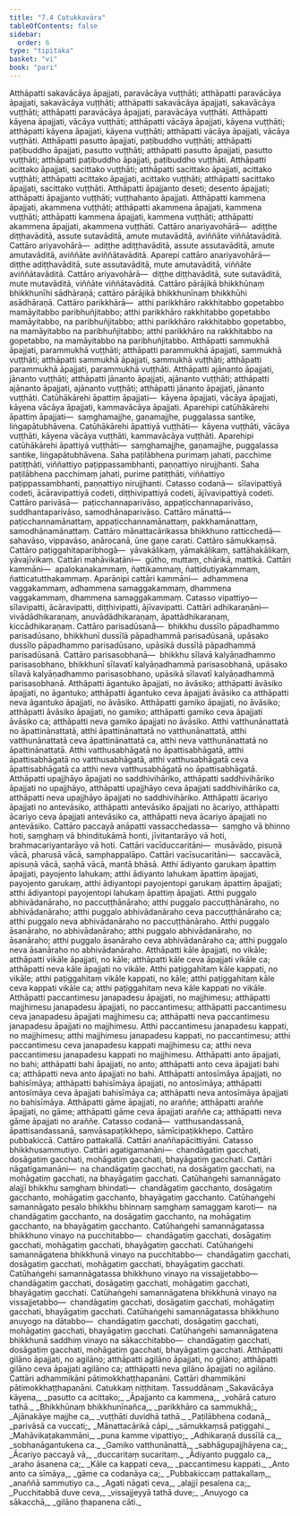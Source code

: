 ```yaml
---
title: "7.4 Catukkavāra"
tableOfContents: false
sidebar:
  order: 6
type: "tipitaka"
basket: "vi"
book: "pari"
---
```



<DynamicBreadcrumb />

<Division number="324" book="pari" bookNo="5" page="224">

<Paragraph number="1485" book="pari">
Atthāpatti sakavācāya āpajjati, paravācāya vuṭṭhāti; atthāpatti paravācāya āpajjati, sakavācāya vuṭṭhāti; atthāpatti sakavācāya āpajjati, sakavācāya vuṭṭhāti; atthāpatti paravācāya āpajjati, paravācāya vuṭṭhāti. Atthāpatti kāyena āpajjati, vācāya vuṭṭhāti; atthāpatti vācāya āpajjati, kāyena vuṭṭhāti; atthāpatti kāyena āpajjati, kāyena vuṭṭhāti; atthāpatti vācāya āpajjati, vācāya vuṭṭhāti. Atthāpatti pasutto āpajjati, paṭibuddho vuṭṭhāti; atthāpatti paṭibuddho āpajjati, pasutto vuṭṭhāti; atthāpatti pasutto āpajjati, pasutto vuṭṭhāti; atthāpatti paṭibuddho āpajjati, paṭibuddho vuṭṭhāti. Atthāpatti acittako āpajjati, sacittako vuṭṭhāti; atthāpatti sacittako āpajjati, acittako vuṭṭhāti; atthāpatti acittako āpajjati, acittako vuṭṭhāti; atthāpatti sacittako āpajjati, sacittako vuṭṭhāti. Atthāpatti āpajjanto deseti; desento āpajjati; atthāpatti āpajjanto vuṭṭhāti; vuṭṭhahanto āpajjati. Atthāpatti kammena āpajjati, akammena vuṭṭhāti; atthāpatti akammena āpajjati, kammena vuṭṭhāti; atthāpatti kammena āpajjati, kammena vuṭṭhāti; atthāpatti akammena āpajjati, akammena vuṭṭhāti.
</Paragraph>

<Paragraph number="1486" book="pari">
Cattāro anariyavohārā—  adiṭṭhe diṭṭhavāditā, assute sutavāditā, amute mutavāditā, aviññāte viññātavāditā. Cattāro ariyavohārā—  adiṭṭhe adiṭṭhavāditā, assute assutavāditā, amute amutavāditā, aviññāte aviññātavāditā. Aparepi cattāro anariyavohārā—  diṭṭhe adiṭṭhavāditā, sute assutavāditā, mute amutavāditā, viññāte aviññātavāditā. Cattāro ariyavohārā—  diṭṭhe diṭṭhavāditā, sute sutavāditā, mute mutavāditā, viññāte viññātavāditā.
</Paragraph>

<Paragraph number="1487" book="pari">
Cattāro pārājikā bhikkhūnaṃ bhikkhunīhi sādhāraṇā; cattāro pārājikā bhikkhunīnaṃ bhikkhūhi asādhāraṇā. Cattāro parikkhārā—  atthi parikkhāro rakkhitabbo gopetabbo mamāyitabbo paribhuñjitabbo; atthi parikkhāro rakkhitabbo gopetabbo mamāyitabbo, na paribhuñjitabbo; atthi parikkhāro rakkhitabbo gopetabbo, na mamāyitabbo na paribhuñjitabbo; atthi parikkhāro na rakkhitabbo na gopetabbo, na mamāyitabbo na paribhuñjitabbo. Atthāpatti sammukhā āpajjati, parammukhā vuṭṭhāti; atthāpatti parammukhā āpajjati, sammukhā vuṭṭhāti; atthāpatti sammukhā āpajjati, sammukhā vuṭṭhāti; atthāpatti parammukhā āpajjati, parammukhā vuṭṭhāti. Atthāpatti ajānanto āpajjati, jānanto vuṭṭhāti; atthāpatti jānanto āpajjati, ajānanto vuṭṭhāti; atthāpatti ajānanto āpajjati, ajānanto vuṭṭhāti; atthāpatti jānanto āpajjati, jānanto vuṭṭhāti.
</Paragraph>

<Paragraph number="1488" book="pari">
Catūhākārehi āpattiṃ āpajjati—  kāyena āpajjati, vācāya āpajjati, kāyena vācāya āpajjati, kammavācāya āpajjati. Aparehipi catūhākārehi āpattiṃ āpajjati—  saṃghamajjhe, gaṇamajjhe, puggalassa santike, liṅgapātubhāvena. Catūhākārehi āpattiyā vuṭṭhāti—  kāyena vuṭṭhāti, vācāya vuṭṭhāti, kāyena vācāya vuṭṭhāti, kammavācāya vuṭṭhāti. Aparehipi catūhākārehi āpattiyā vuṭṭhāti—  saṃghamajjhe, gaṇamajjhe, puggalassa santike, liṅgapātubhāvena. Saha paṭilābhena purimaṃ jahati, pacchime patiṭṭhāti, viññattiyo paṭippassambhanti, paṇṇattiyo nirujjhanti. Saha paṭilābhena pacchimaṃ jahati, purime patiṭṭhāti, viññattiyo paṭippassambhanti, paṇṇattiyo nirujjhanti. Catasso codanā—  sīlavipattiyā codeti, ācāravipattiyā codeti, diṭṭhivipattiyā codeti, ājīvavipattiyā codeti. Cattāro parivāsā—  paṭicchannaparivāso, appaṭicchannaparivāso, suddhantaparivāso, samodhānaparivāso. Cattāro mānattā—  paṭicchannamānattaṃ, appaṭicchannamānattaṃ, pakkhamānattaṃ, samodhānamānattaṃ. Cattāro mānattacārikassa bhikkhuno ratticchedā—  sahavāso, vippavāso, anārocanā, ūne gaṇe carati. Cattāro sāmukkaṃsā. Cattāro paṭiggahitaparibhogā—  yāvakālikaṃ, yāmakālikaṃ, sattāhakālikaṃ, yāvajīvikaṃ. Cattāri mahāvikaṭāni—  gūtho, muttaṃ, chārikā, mattikā. Cattāri kammāni—  apalokanakammaṃ, ñattikammaṃ, ñattidutiyakammaṃ, ñatticatutthakammaṃ. Aparānipi cattāri kammāni—  adhammena vaggakammaṃ, adhammena samaggakammaṃ, dhammena vaggakammaṃ, dhammena samaggakammaṃ. Catasso vipattiyo—  sīlavipatti, ācāravipatti, diṭṭhivipatti, ājīvavipatti. Cattāri adhikaraṇāni—  vivādādhikaraṇaṃ, anuvādādhikaraṇaṃ, āpattādhikaraṇaṃ, kiccādhikaraṇaṃ. Cattāro parisadūsanā—  bhikkhu dussīlo pāpadhammo parisadūsano, bhikkhunī dussīlā pāpadhammā parisadūsanā, upāsako dussīlo pāpadhammo parisadūsano, upāsikā dussīlā pāpadhammā parisadūsanā. Cattāro parisasobhanā—  bhikkhu sīlavā kalyāṇadhammo parisasobhano, bhikkhunī sīlavatī kalyāṇadhammā parisasobhanā, upāsako sīlavā kalyāṇadhammo parisasobhano, upāsikā sīlavatī kalyāṇadhammā parisasobhanā.
</Paragraph>

<Paragraph number="1489" book="pari">
Atthāpatti āgantuko āpajjati, no āvāsiko; atthāpatti āvāsiko āpajjati, no āgantuko; atthāpatti āgantuko ceva āpajjati āvāsiko ca atthāpatti neva āgantuko āpajjati, no āvāsiko. Atthāpatti gamiko āpajjati, no āvāsiko; atthāpatti āvāsiko āpajjati, no gamiko; atthāpatti gamiko ceva āpajjati āvāsiko ca; atthāpatti neva gamiko āpajjati no āvāsiko. Atthi vatthunānattatā no āpattinānattatā, atthi āpattinānattatā no vatthunānattatā, atthi vatthunānattatā ceva āpattinānattatā ca, atthi neva vatthunānattatā no āpattinānattatā. Atthi vatthusabhāgatā no āpattisabhāgatā, atthi āpattisabhāgatā no vatthusabhāgatā, atthi vatthusabhāgatā ceva āpattisabhāgatā ca atthi neva vatthusabhāgatā no āpattisabhāgatā. Atthāpatti upajjhāyo āpajjati no saddhivihāriko, atthāpatti saddhivihāriko āpajjati no upajjhāyo, atthāpatti upajjhāyo ceva āpajjati saddhivihāriko ca, atthāpatti neva upajjhāyo āpajjati no saddhivihāriko. Atthāpatti ācariyo āpajjati no antevāsiko, atthāpatti antevāsiko āpajjati no ācariyo, atthāpatti ācariyo ceva āpajjati antevāsiko ca, atthāpatti neva ācariyo āpajjati no antevāsiko. Cattāro paccayā anāpatti vassacchedassa—  saṃgho vā bhinno hoti, saṃghaṃ vā bhinditukāmā honti, jīvitantarāyo vā hoti, brahmacariyantarāyo vā hoti. Cattāri vacīduccaritāni—  musāvādo, pisuṇā vācā, pharusā vācā, samphappalāpo. Cattāri vacīsucaritāni—  saccavācā, apisuṇā vācā, saṇhā vācā, mantā bhāsā. Atthi ādiyanto garukaṃ āpattiṃ āpajjati, payojento lahukaṃ; atthi ādiyanto lahukaṃ āpattiṃ āpajjati, payojento garukaṃ, atthi ādiyantopi payojentopi garukaṃ āpattiṃ āpajjati; atthi ādiyantopi payojentopi lahukaṃ āpattiṃ āpajjati.
</Paragraph>

<Paragraph number="1490" book="pari">
Atthi puggalo abhivādanāraho, no paccuṭṭhānāraho; atthi puggalo paccuṭṭhānāraho, no abhivādanāraho; atthi puggalo abhivādanāraho ceva paccuṭṭhānāraho ca; atthi puggalo neva abhivādanāraho no paccuṭṭhānāraho. Atthi puggalo āsanāraho, no abhivādanāraho; atthi puggalo abhivādanāraho, no āsanāraho; atthi puggalo āsanāraho ceva abhivādanāraho ca; atthi puggalo neva āsanāraho no abhivādanāraho. Atthāpatti kāle āpajjati, no vikāle; atthāpatti vikāle āpajjati, no kāle; atthāpatti kāle ceva āpajjati vikāle ca; atthāpatti neva kāle āpajjati no vikāle. Atthi paṭiggahitaṃ kāle kappati, no vikāle; atthi paṭiggahitaṃ vikāle kappati, no kāle; atthi paṭiggahitaṃ kāle ceva kappati vikāle ca; atthi paṭiggahitaṃ neva kāle kappati no vikāle. Atthāpatti paccantimesu janapadesu āpajjati, no majjhimesu; atthāpatti majjhimesu janapadesu āpajjati, no paccantimesu; atthāpatti paccantimesu ceva janapadesu āpajjati majjhimesu ca; atthāpatti neva paccantimesu janapadesu āpajjati no majjhimesu. Atthi paccantimesu janapadesu kappati, no majjhimesu; atthi majjhimesu janapadesu kappati, no paccantimesu; atthi paccantimesu ceva janapadesu kappati majjhimesu ca; atthi neva paccantimesu janapadesu kappati no majjhimesu. Atthāpatti anto āpajjati, no bahi; atthāpatti bahi āpajjati, no anto; atthāpatti anto ceva āpajjati bahi ca; atthāpatti neva anto āpajjati no bahi. Atthāpatti antosīmāya āpajjati, no bahisīmāya; atthāpatti bahisīmāya āpajjati, no antosīmāya; atthāpatti antosīmāya ceva āpajjati bahisīmāya ca; atthāpatti neva antosīmāya āpajjati no bahisīmāya. Atthāpatti gāme āpajjati, no araññe; atthāpatti araññe āpajjati, no gāme; atthāpatti gāme ceva āpajjati araññe ca; atthāpatti neva gāme āpajjati no araññe.
</Paragraph>

<Paragraph number="1491" book="pari">
Catasso codanā—  vatthusandassanā, āpattisandassanā, saṃvāsapaṭikkhepo, sāmīcipaṭikkhepo. Cattāro pubbakiccā. Cattāro pattakallā. Cattāri anaññapācittiyāni. Catasso bhikkhusammutiyo. Cattāri agatigamanāni—  chandāgatiṃ gacchati, dosāgatiṃ gacchati, mohāgatiṃ gacchati, bhayāgatiṃ gacchati. Cattāri nāgatigamanāni—  na chandāgatiṃ gacchati, na dosāgatiṃ gacchati, na mohāgatiṃ gacchati, na bhayāgatiṃ gacchati. Catūhaṅgehi samannāgato alajjī bhikkhu saṃghaṃ bhindati—  chandāgatiṃ gacchanto, dosāgatiṃ gacchanto, mohāgatiṃ gacchanto, bhayāgatiṃ gacchanto. Catūhaṅgehi samannāgato pesalo bhikkhu bhinnaṃ saṃghaṃ samaggaṃ karoti—  na chandāgatiṃ gacchanto, na dosāgatiṃ gacchanto, na mohāgatiṃ gacchanto, na bhayāgatiṃ gacchanto. Catūhaṅgehi samannāgatassa bhikkhuno vinayo na pucchitabbo—  chandāgatiṃ gacchati, dosāgatiṃ gacchati, mohāgatiṃ gacchati, bhayāgatiṃ gacchati. Catūhaṅgehi samannāgatena bhikkhunā vinayo na pucchitabbo—  chandāgatiṃ gacchati, dosāgatiṃ gacchati, mohāgatiṃ gacchati, bhayāgatiṃ gacchati. Catūhaṅgehi samannāgatassa bhikkhuno vinayo na vissajjetabbo—  chandāgatiṃ gacchati, dosāgatiṃ gacchati, mohāgatiṃ gacchati, bhayāgatiṃ gacchati. Catūhaṅgehi samannāgatena bhikkhunā vinayo na vissajjetabbo—  chandāgatiṃ gacchati, dosāgatiṃ gacchati, mohāgatiṃ gacchati, bhayāgatiṃ gacchati. Catūhaṅgehi samannāgatassa bhikkhuno anuyogo na dātabbo—  chandāgatiṃ gacchati, dosāgatiṃ gacchati, mohāgatiṃ gacchati, bhayāgatiṃ gacchati. Catūhaṅgehi samannāgatena bhikkhunā saddhiṃ vinayo na sākacchitabbo—  chandāgatiṃ gacchati, dosāgatiṃ gacchati, mohāgatiṃ gacchati, bhayāgatiṃ gacchati. Atthāpatti gilāno āpajjati, no agilāno; atthāpatti agilāno āpajjati, no gilāno; atthāpatti gilāno ceva āpajjati agilāno ca; atthāpatti neva gilāno āpajjati no agilāno. Cattāri adhammikāni pātimokkhaṭṭhapanāni. Cattāri dhammikāni pātimokkhaṭṭhapanāni.

</Paragraph>
</Division>

<Paragraph number="1492" type="center" book="pari">
Catukkaṃ niṭṭhitaṃ.



</Paragraph>

<Paragraph number="1493" type="center" book="pari">
Tassuddānaṃ


</Paragraph>

<Paragraph number="1494" type="verses" book="pari">
_Sakavācāya kāyena,_  
_pasutto ca acittako;_  
_Āpajjanto ca kammena,_  
_vohārā caturo tathā._  

</Paragraph>

<Paragraph number="1495" type="verses" book="pari">
_Bhikkhūnaṃ bhikkhunīnañca,_  
_parikkhāro ca sammukhā;_  
_Ajānakāye majjhe ca,_  
_vuṭṭhāti duvidhā tathā._  

</Paragraph>

<Paragraph number="1496" type="verses" book="pari">
_Paṭilābhena codanā,_  
_parivāsā ca vuccati;_  
_Mānattacārikā cāpi,_  
_sāmukkaṃsā paṭiggahi._  

</Paragraph>

<Paragraph number="1497" type="verses" book="pari">
_Mahāvikaṭakammāni,_  
_puna kamme vipattiyo;_  
_Adhikaraṇā dussīlā ca,_  
_sobhanāgantukena ca._  

</Paragraph>

<Paragraph number="1498" type="verses" book="pari">
_Gamiko vatthunānattā,_  
_sabhāgupajjhāyena ca;_  
_Ācariyo paccayā vā,_  
_duccaritaṃ sucaritaṃ._  

</Paragraph>

<Paragraph number="1499" type="verses" book="pari">
_Ādiyanto puggalo ca,_  
_araho āsanena ca;_  
_Kāle ca kappati ceva,_  
_paccantimesu kappati._  

</Paragraph>

<Paragraph number="1500" type="verses" book="pari">
_Anto anto ca sīmāya,_  
_gāme ca codanāya ca;_  
_Pubbakiccaṃ pattakallaṃ,_  
_anaññā sammutiyo ca._  

</Paragraph>

<Paragraph number="1501" type="verses" book="pari">
_Agati nāgati ceva,_  
_alajjī pesalena ca;_  
_Pucchitabbā duve ceva,_  
_vissajjeyyā tathā duve;_  
_Anuyogo ca sākacchā,_  
_gilāno ṭhapanena cāti._
</Paragraph>